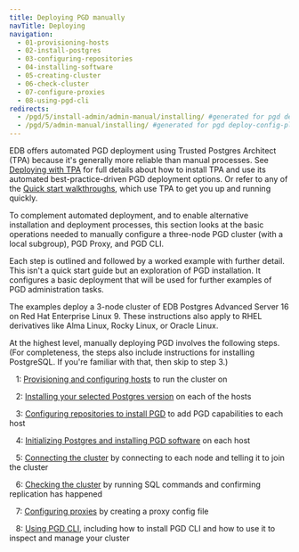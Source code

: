 ```yaml
---
title: Deploying PGD manually
navTitle: Deploying
navigation:
  - 01-provisioning-hosts
  - 02-install-postgres
  - 03-configuring-repositories
  - 04-installing-software
  - 05-creating-cluster
  - 06-check-cluster
  - 07-configure-proxies
  - 08-using-pgd-cli
redirects:
  - /pgd/5/install-admin/admin-manual/installing/ #generated for pgd deploy-config-planning reorg 
  - /pgd/5/admin-manual/installing/ #generated for pgd deploy-config-planning reorg 
---
```


EDB offers automated PGD deployment using Trusted Postgres Architect (TPA) because it's generally more reliable than manual processes. 
See [Deploying with TPA](../../deploy-tpa/deploying.mdx) for full details about how to install TPA and use its automated best-practice-driven PGD deployment options.
Or refer to any of the [Quick start walkthroughs](../../../quickstart/), which use TPA to get you up and running quickly.

To complement automated deployment, and to enable alternative installation and deployment processes, this section looks at the basic operations needed to manually configure a three-node PGD cluster (with a local subgroup), PGD Proxy, and PGD CLI.

Each step is outlined and followed by a worked example with further detail. 
This isn't a quick start guide but an exploration of PGD installation. It configures a basic deployment that will be used for further examples of PGD administration tasks.

The examples deploy a 3-node cluster of EDB Postgres Advanced Server 16 on Red Hat Enterprise Linux 9. These instructions also apply to RHEL derivatives like Alma Linux, Rocky Linux, or Oracle Linux.

At the highest level, manually deploying PGD involves the following steps. (For completeness, the steps also include instructions for installing PostgreSQL. If you're familiar with that, then skip to step 3.)

&nbsp;&nbsp;&nbsp;1: [Provisioning and configuring hosts](01-provisioning-hosts) to run the cluster on

&nbsp;&nbsp;&nbsp;2: [Installing your selected Postgres version](02-install-postgres) on each of the hosts

&nbsp;&nbsp;&nbsp;3: [Configuring repositories to install PGD](03-configuring-repositories) to add PGD capabilities to each host

&nbsp;&nbsp;&nbsp;4: [Initializing Postgres and installing PGD software](04-installing-software) on each host

&nbsp;&nbsp;&nbsp;5: [Connecting the cluster](05-creating-cluster) by connecting to each node and telling it to join the cluster

&nbsp;&nbsp;&nbsp;6: [Checking the cluster](06-check-cluster) by running SQL commands and confirming replication has happened

&nbsp;&nbsp;&nbsp;7: [Configuring proxies](07-configure-proxies) by creating a proxy config file

&nbsp;&nbsp;&nbsp;8: [Using PGD CLI](08-using-pgd-cli), including how to install PGD CLI and how to use it to inspect and manage your cluster
